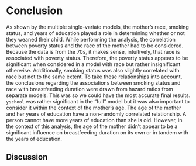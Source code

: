 # Conclusion  

As shown by the multiple single-variate models, the mother's race, smoking status, and years of education played a role in determining whether or not they weaned their child. While performing the analysis, the correlation between poverty status and the race of the mother had to be considered. Because the data is from the 70s, it makes sense, intuitively, that race is associated with poverty status. Therefore, the poverty status appears to be significant when considered in a model with race but rather insignificant otherwise. Additionally, smoking status was also slightly correlated with race but not to the same extent. To take these relationships into account, the conclusions regarding the associations between smoking status and race with breastfeeding duration were drawn from hazard ratios from separate models. This was so we could have the most accurate final results. `yschool` was rather significant in the "full" model but it was also important to consider it within the context of the mother's age. The age of the mother and her years of education have a non-randomly correlated relationship. A person cannot have more years of education than she is old. However, in the context of this analysis, the age of the mother didn't appear to be a significant influence on breastfeeding duration on its own or in tandem with the years of education. 

## Discussion  
